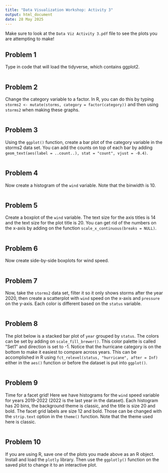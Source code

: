 ```yaml
---
title: "Data Visualization Workshop: Activity 3"
output: html_document
date: 28 May 2025
---
```


Make sure to look at the `Data Viz Activity 3.pdf` file to see the plots you are attempting to make! 

## Problem 1
Type in code that will load the tidyverse, which contains ggplot2.
```r

```

## Problem 2
Change the category variable to a factor. In R, you can do this by typing
`storms2 <- mutate(storms, category = factor(category))` and then using `storms2` when making these graphs.
```r

```

## Problem 3
Using the `ggplot()` function, create a bar plot of the category variable in the storms2 data set. You can add the counts on top of each bar by adding
`geom_text(aes(label = ..count..), stat = "count", vjust = -0.4)`.
```r

```

## Problem 4
Now create a histogram of the `wind` variable. Note that the binwidth is 10.
```r

```

## Problem 5
Create a boxplot of the `wind` variable. The text size for the axis titles is 14 and the text size for the plot title is 20. You can get rid of the numbers on the x-axis by adding on the function `scale_x_continuous(breaks = NULL)`.
```r

```

## Problem 6
Now create side-by-side boxplots for wind speed.
```r

```

## Problem 7
Now, take the `storms2` data set, filter it so it only shows storms after the year 2020, then create a scatterplot with `wind` speed on the x-axis and `pressure` on the y-axis. Each color is different based on the `status` variable.
```r

```

## Problem 8
The plot below is a stacked bar plot of `year` grouped by `status`. The colors can be set by adding on `scale_fill_brewer()`. This color palette is called "Set1" and direction is set to -1. Notice that the hurricane category is on the bottom to make it easiest to compare across years. This can be accomplished in R using `fct_relevel(status, "hurricane", after = Inf)` either in the `aes()` function or
before the dataset is put into `ggplot()`. 
```r

```

## Problem 9
Time for a facet grid! Here we have histograms for the `wind` speed variable for years 2019-2022 (2022 is the last year in the dataset). Each histogram has 20 bins, the background theme is classic, and the title is size 20 and bold. The facet grid labels are size 12 and bold. Those can be changed with the `strip.text` option in the `theme()` function. Note that the theme used here is classic.
```r

```

## Problem 10
If you are using R, save one of the plots you made above as an R object. Install and load the `plotly` library. Then use the `ggplotly()` function on the saved plot to change it to an interactive plot. 
```r

```

